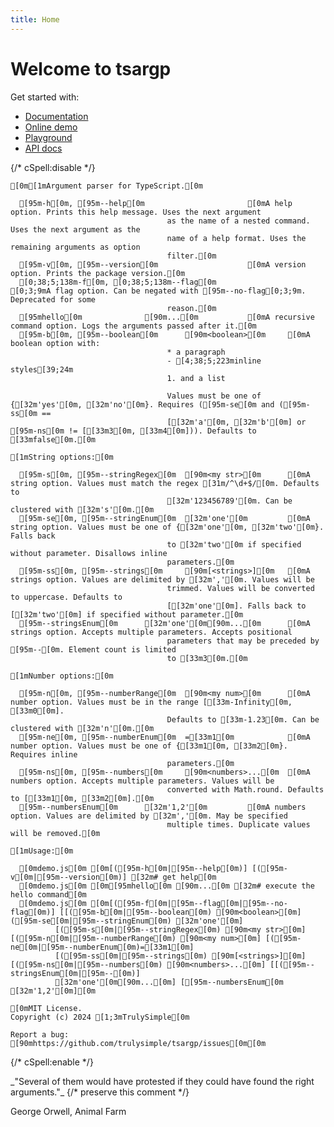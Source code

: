 ```yaml
---
title: Home
---
```



# Welcome to tsargp

Get started with:

- [Documentation](docs)
- [Online demo](demo.mdx)
- [Playground](play.mdx)
- [API docs](api/index.html)

{/* cSpell:disable */}

```ansi
[0m[1mArgument parser for TypeScript.[0m

  [95m-h[0m, [95m--help[0m                       [0mA help option. Prints this help message. Uses the next argument
                                   as the name of a nested command. Uses the next argument as the
                                   name of a help format. Uses the remaining arguments as option
                                   filter.[0m
  [95m-v[0m, [95m--version[0m                    [0mA version option. Prints the package version.[0m
  [0;38;5;138m-f[0m, [0;38;5;138m--flag[0m                       [0;3;9mA flag option. Can be negated with [95m--no-flag[0;3;9m. Deprecated for some
                                   reason.[0m
  [95mhello[0m              [90m...[0m           [0mA recursive command option. Logs the arguments passed after it.[0m
  [95m-b[0m, [95m--boolean[0m      [90m<boolean>[0m     [0mA boolean option with:
                                   * a paragraph
                                   - [4;38;5;223minline styles[39;24m
                                   1. and a list

                                   Values must be one of {[32m'yes'[0m, [32m'no'[0m}. Requires ([95m-se[0m and ([95m-ss[0m ==
                                   [[32m'a'[0m, [32m'b'[0m] or [95m-ns[0m != [[33m3[0m, [33m4[0m])). Defaults to [33mfalse[0m.[0m

[1mString options:[0m

  [95m-s[0m, [95m--stringRegex[0m  [90m<my str>[0m      [0mA string option. Values must match the regex [31m/^\d+$/[0m. Defaults to
                                   [32m'123456789'[0m. Can be clustered with [32m's'[0m.[0m
  [95m-se[0m, [95m--stringEnum[0m  [32m'one'[0m         [0mA string option. Values must be one of {[32m'one'[0m, [32m'two'[0m}. Falls back
                                   to [32m'two'[0m if specified without parameter. Disallows inline
                                   parameters.[0m
  [95m-ss[0m, [95m--strings[0m     [90m[<strings>][0m   [0mA strings option. Values are delimited by [32m','[0m. Values will be
                                   trimmed. Values will be converted to uppercase. Defaults to
                                   [[32m'one'[0m]. Falls back to [[32m'two'[0m] if specified without parameter.[0m
  [95m--stringsEnum[0m      [32m'one'[0m[90m...[0m      [0mA strings option. Accepts multiple parameters. Accepts positional
                                   parameters that may be preceded by [95m--[0m. Element count is limited
                                   to [33m3[0m.[0m

[1mNumber options:[0m

  [95m-n[0m, [95m--numberRange[0m  [90m<my num>[0m      [0mA number option. Values must be in the range [[33m-Infinity[0m, [33m0[0m].
                                   Defaults to [33m-1.23[0m. Can be clustered with [32m'n'[0m.[0m
  [95m-ne[0m, [95m--numberEnum[0m  =[33m1[0m            [0mA number option. Values must be one of {[33m1[0m, [33m2[0m}. Requires inline
                                   parameters.[0m
  [95m-ns[0m, [95m--numbers[0m     [90m<numbers>...[0m  [0mA numbers option. Accepts multiple parameters. Values will be
                                   converted with Math.round. Defaults to [[33m1[0m, [33m2[0m].[0m
  [95m--numbersEnum[0m      [32m'1,2'[0m         [0mA numbers option. Values are delimited by [32m','[0m. May be specified
                                   multiple times. Duplicate values will be removed.[0m

[1mUsage:[0m

  [0mdemo.js[0m [0m[([95m-h[0m|[95m--help[0m)] [([95m-v[0m|[95m--version[0m)] [32m# get help[0m
  [0mdemo.js[0m [0m[95mhello[0m [90m...[0m [32m# execute the hello command[0m
  [0mdemo.js[0m [0m[([95m-f[0m|[95m--flag[0m|[95m--no-flag[0m)] [[([95m-b[0m|[95m--boolean[0m) [90m<boolean>[0m] ([95m-se[0m|[95m--stringEnum[0m) [32m'one'[0m]
          [([95m-s[0m|[95m--stringRegex[0m) [90m<my str>[0m] [([95m-n[0m|[95m--numberRange[0m) [90m<my num>[0m] [([95m-ne[0m|[95m--numberEnum[0m)=[33m1[0m]
          [([95m-ss[0m|[95m--strings[0m) [90m[<strings>][0m] [([95m-ns[0m|[95m--numbers[0m) [90m<numbers>...[0m] [[([95m--stringsEnum[0m|[95m--[0m)]
          [32m'one'[0m[90m...[0m] [[95m--numbersEnum[0m [32m'1,2'[0m][0m

[0mMIT License.
Copyright (c) 2024 [1;3mTrulySimple[0m

Report a bug: [90mhttps://github.com/trulysimple/tsargp/issues[0m[0m
```

{/* cSpell:enable */}

<Callout type="x">
  _"Several of them would have protested if they could have found the right arguments."_
  {/* preserve this comment */}
  <p style={{ textAlign: 'right' }}>George Orwell, Animal Farm</p>
</Callout>
